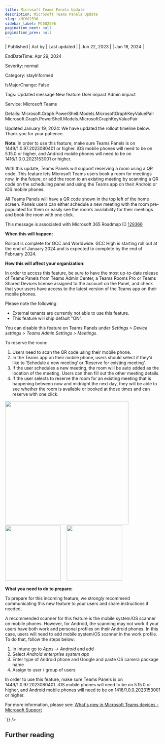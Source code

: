 ```yaml
---
title: Microsoft Teams Panels Update
description: Microsoft Teams Panels Update
slug: /MC602596
sidebar_label: MC602596
pagination_next: null
pagination_prev: null
---
```



| Published | Act by | Last updated |
| Jun 22, 2023 |  | Jan 19, 2024 |

EndDateTime: Apr 29, 2024

Severity: normal

Category: stayInformed

IsMajorChange: False

Tags: Updated message New feature User impact Admin impact

Service: Microsoft Teams

Details: Microsoft.Graph.PowerShell.Models.MicrosoftGraphKeyValuePair Microsoft.Graph.PowerShell.Models.MicrosoftGraphKeyValuePair

<div dangerouslySetInnerHTML={{__html:`
<p>Updated January 19, 2024: We have updated the rollout timeline below. Thank you for your patience.</p><p><b>Note: </b>In order to use this feature, make sure Teams Panels is on 1449/1.0.97.2023080401 or higher. iOS mobile phones will need to be on 5.15.0 or higher, and Android mobile phones will need to be on 1416/1.0.0.2023153001 or higher.</p><p>With this update, Teams Panels will support reserving a room using a QR code. This feature lets Microsoft Teams users book a room for meetings now, in the future, or add the room to an existing meeting by scanning a QR code on the scheduling panel and using the Teams app on their Android or iOS mobile phones.<br></p><p></p><p>All Teams Panels will have a QR code shown in the top left of the home screen. Panels users can either schedule a new meeting with the room pre-populated for them or easily see the room’s availability for their meetings and book the room with one click.&nbsp;</p><p>This message is associated with Microsoft 365 Roadmap ID <a href="https://www.microsoft.com/microsoft-365/roadmap?filters=&amp;searchterms=129366" target="_blank">129366</a></p><p><b>When this will happen:</b>

</p><p>Rollout is complete for GCC and Worldwide. GCC High is starting roll out at the end of January 2024 and is expected to complete by the end of February 2024.&nbsp;</p>

<p><b>How this will affect your organization:</b><br></p>

<p>In order to access this feature, be sure to have the most up-to-date release of Teams Panels from Teams Admin Center, a Teams Rooms Pro or Teams Shared Devices license assigned to the account on the Panel, and check that your users have access to the latest version of the Teams app on their mobile phones.</p><p>Please note the following: </p><ul><li>External tenants are currently not able to use this feature.</li><li>This feature will ship default "ON".&nbsp;</li></ul><p>You can disable this feature on Teams Panels under <i style="">Settings &gt; Device settings &gt; Teams Admin Settings &gt; Meetings</i>.</p><p>To reserve the room:</p><ol><li>Users need to scan the QR code using their mobile phone.
</li><li>In the Teams app on their mobile phone, users should select if they’d like to ‘Schedule a new meeting’ or ‘Reserve for existing meeting’.
</li><li>If the user schedules a new meeting, the room will be auto added as the location of the meeting. Users can then fill out the other meeting details.
</li><li>If the user selects to reserve the room for an existing meeting that is happening between now and midnight the next day, they will be able to see whether the room is available or booked at those times and can reserve with one click.</li></ol><p><img src="https://img-prod-cms-rt-microsoft-com.akamaized.net/cms/api/am/imageFileData/RW16EuH?ver=3dd6" style="width: 400px;">&nbsp; &nbsp; &nbsp;&nbsp;<img src="https://img-prod-cms-rt-microsoft-com.akamaized.net/cms/api/am/imageFileData/RW16ORv?ver=3e82" style="width: 180px;" "alt="teams" app="" mobile="" view"="">&nbsp; &nbsp; &nbsp;<img src="https://img-prod-cms-rt-microsoft-com.akamaized.net/cms/api/am/imageFileData/RW16U4a?ver=6c32" style="width: 180px;" "alt="teams" app="" mobile="" view"=""><br></p><p><b>What you need to do to prepare:</b><br></p>
<p>To prepare for this incoming feature, we strongly recommend communicating this new feature to your users and share instructions if needed.</p><p>A recommended scanner for this feature is the mobile system/OS scanner on mobile phones. However, for Android, the scanning may not work if your users have both work and personal profiles on their Android phones. In this case, users will need to add mobile system/OS scanner in the work profile. To do that, follow the steps below: 
</p><ol><li>In Intune go to <i>Apps -&gt; Android</i> and add 
</li><li>Select <i>Android enterprise system app 
</i></li><li>Enter type of Android phone and Google and paste OS camera package name  
</li><li>Assign to user / group of users</li></ol><p>In order to use this feature, make sure Teams Panels is on 1449/1.0.97.2023080401. iOS mobile phones will need to be on 5.15.0 or higher, and Android mobile phones will need to be on 1416/1.0.0.2023153001 or higher.
</p><p>For more information, please see: <a href="https://support.microsoft.com/en-us/office/what-s-new-in-microsoft-teams-devices-eabf4d81-acdd-4b23-afa1-9ee47bb7c5e2#ID0EBD=Teams_panels" target="_blank">What's new in Microsoft Teams devices - Microsoft Support</a></p><p></p>
`}} />

## Further reading
